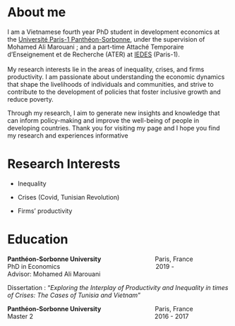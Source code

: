 # About me

I am a Vietnamese fourth year PhD student in development economics at the [Université Paris-1 Panthéon-Sorbonne](https://www.pantheonsorbonne.fr/page-perso/mple), under the supervision of Mohamed Ali Marouani ; and a part-time Attaché Temporaire d'Enseignement et de Recherche (ATER) at [IEDES](https://iedes.pantheonsorbonne.fr/liedes-en-bref) (Paris-1).\
\
My research interests lie in the areas of inequality, crises, and firms productivity. I am passionate about understanding the economic dynamics that shape the livelihoods of individuals and communities, and strive to contribute to the development of policies that foster inclusive growth and reduce poverty.

Through my research, I aim to generate new insights and knowledge that can inform policy-making and improve the well-being of people in developing countries. Thank you for visiting my page and I hope you find my research and experiences informative

# Research Interests

-   Inequality

-   Crises (Covid, Tunisian Revolution)

-   Firms' productivity

# Education

**Panthéon-Sorbonne University**                               Paris, France  \
PhD in Economics                                                       2019 - \
Advisor: Mohamed Ali Marouani

Dissertation : "*Exploring the Interplay of Productivity and Inequality in times of Crises: The Cases of Tunisia and Vietnam*"

**Panthéon-Sorbonne University**                               Paris, France \
Master 2                                                                      2016 - 2017 \
